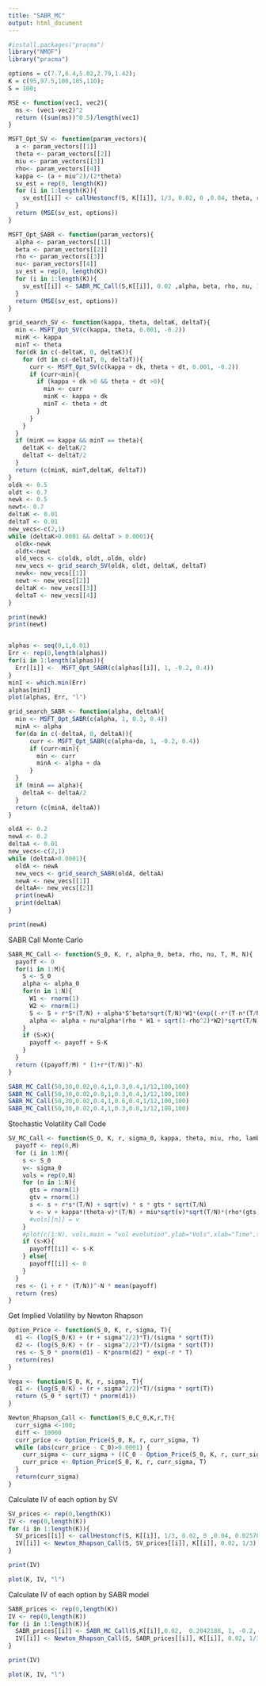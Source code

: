 ```yaml
---
title: "SABR_MC"
output: html_document
---
```


```r
#install.packages("pracma")
library("NMOF")
library("pracma")
```

```r
options = c(7.7,6.4,5.02,2.79,1.42);
K = c(95,97.5,100,105,110);
S = 100;

MSE <- function(vec1, vec2){
  ms <- (vec1-vec2)^2
  return ((sum(ms))^0.5)/length(vec1)
}

MSFT_Opt_SV <- function(param_vectors){
  a <- param_vectors[[1]]
  theta <- param_vectors[[2]]
  miu <- param_vectors[[3]]
  rho<- param_vectors[[4]]
  kappa <- (a + miu^2)/(2*theta)
  sv_est = rep(0, length(K))
  for (i in 1:length(K)){
    sv_est[[i]] <- callHestoncf(S, K[[i]], 1/3, 0.02, 0 ,0.04, theta, rho, kappa, miu)
  }
  return (MSE(sv_est, options))
}

MSFT_Opt_SABR <- function(param_vectors){
  alpha <- param_vectors[[1]]
  beta <- param_vectors[[2]]
  rho <- param_vectors[[3]]
  nu<- param_vectors[[4]]
  sv_est = rep(0, length(K))
  for (i in 1:length(K)){
    sv_est[[i]] <- SABR_MC_Call(S,K[[i]], 0.02 ,alpha, beta, rho, nu, 1/3, 100,100)
  }
  return (MSE(sv_est, options))
}
```

```r
grid_search_SV <- function(kappa, theta, deltaK, deltaT){
  min <- MSFT_Opt_SV(c(kappa, theta, 0.001, -0.2))
  minK <- kappa
  minT <- theta
  for(dk in c(-deltaK, 0, deltaK)){
    for (dt in c(-deltaT, 0, deltaT)){
      curr <- MSFT_Opt_SV(c(kappa + dk, theta + dt, 0.001, -0.2))
      if (curr<min){
        if (kappa + dk >0 && theta + dt >0){
          min <- curr
          minK <- kappa + dk
          minT <- theta + dt 
        }
      }
    }
  }
  if (minK == kappa && minT == theta){
    deltaK <- deltaK/2
    deltaT <- deltaT/2
  } 
  return (c(minK, minT,deltaK, deltaT))
}
oldk <- 0.5
oldt <- 0.7
newk <- 0.5
newt<- 0.7
deltaK <- 0.01
deltaT <- 0.01
new_vecs<-c(2,1)
while (deltaK>0.0001 && deltaT > 0.0001){
  oldk<-newk
  oldt<-newt
  old_vecs <- c(oldk, oldt, oldm, oldr)
  new_vecs <- grid_search_SV(oldk, oldt, deltaK, deltaT)
  newk<- new_vecs[[1]]
  newt <- new_vecs[[2]]
  deltaK <- new_vecs[[3]]
  deltaT <- new_vecs[[4]]
}

print(newk)
print(newt)



```

```r
alphas <- seq(0,1,0.01)
Err <- rep(0,length(alphas))
for(i in 1:length(alphas)){
  Err[[i]] <-  MSFT_Opt_SABR(c(alphas[[i]], 1, -0.2, 0.4))
}
minI <- which.min(Err)
alphas[minI]
plot(alphas, Err, "l")

```


```r
grid_search_SABR <- function(alpha, deltaA){
  min <- MSFT_Opt_SABR(c(alpha, 1, 0.3, 0.4))
  minA <- alpha
  for(da in c(-deltaA, 0, deltaA)){
      curr <- MSFT_Opt_SABR(c(alpha+da, 1, -0.2, 0.4))
      if (curr<min){
        min <- curr
        minA <- alpha + da
      }
  }
  if (minA == alpha){
    deltaA <- deltaA/2
  } 
  return (c(minA, deltaA))
}

oldA <- 0.2
newA <- 0.2
deltaA <- 0.01
new_vecs<-c(2,1)
while (deltaA>0.0001){
  oldA <- newA
  new_vecs <- grid_search_SABR(oldA, deltaA)
  newA <- new_vecs[[1]]
  deltaA<- new_vecs[[2]]
  print(newA)
  print(deltaA)
}

print(newA)

```

SABR Call Monte Carlo
```r
SABR_MC_Call <- function(S_0, K, r, alpha_0, beta, rho, nu, T, M, N){
  payoff <- 0
  for(i in 1:M){
    S <- S_0
    alpha <- alpha_0
    for(n in 1:N){
      W1 <- rnorm(1)
      W2 <- rnorm(1)
      S <- S + r*S*(T/N) + alpha*S^beta*sqrt(T/N)*W1*(exp((-r*(T-n*(T/N)))))^(1-beta)
      alpha <- alpha + nu*alpha*(rho * W1 + sqrt(1-rho^2)*W2)*sqrt(T/N)
    }
    if (S>K){
      payoff <- payoff + S-K
    }
  }
  return ((payoff/M) * (1+r*(T/N))^-N)
}

SABR_MC_Call(50,30,0.02,0.4,1,0.3,0.4,1/12,100,100)
SABR_MC_Call(50,30,0.02,0.8,1,0.3,0.4,1/12,100,100)
SABR_MC_Call(50,30,0.02,0.4,1,0.6,0.4,1/12,100,100)
SABR_MC_Call(50,30,0.02,0.4,1,0.3,0.8,1/12,100,100)
```
Stochastic Volatility Call Code
```r
SV_MC_Call <- function(S_0, K, r, sigma_0, kappa, theta, miu, rho, lambda, T, N, M){
  payoff <- rep(0,M)
  for (i in 1:M){
    s <- S_0
    v<- sigma_0
    vols = rep(0,N)
    for (n in 1:N){
      gts = rnorm(1)
      gtv = rnorm(1)
      s <- s + r*s*(T/N) + sqrt(v) * s * gts * sqrt(T/N)
      v <- v + kappa*(theta-v)*(T/N) + miu*sqrt(v)*sqrt(T/N)*(rho*(gts) + sqrt(1-rho^2)*gtv)
      #vols[[n]] = v
    }
    #plot(c(1:N), vols,main = "vol evolution",ylab="Vols",xlab="Time",type="l")
    if (s>K){
      payoff[[i]] <- s-K
    } else{
      payoff[[i]] <- 0
    }
  }
  res <- (1 + r * (T/N))^-N * mean(payoff)
  return (res)
}
```

Get Implied Volatility by Newton Rhapson
```r
Option_Price <- function(S_0, K, r, sigma, T){
  d1 <- (log(S_0/K) + (r + sigma^2/2)*T)/(sigma * sqrt(T)) 
  d2 <- (log(S_0/K) + (r - sigma^2/2)*T)/(sigma * sqrt(T)) 
  res <- S_0 * pnorm(d1) - K*pnorm(d2) * exp(-r * T)
  return(res)
}

Vega <- function(S_0, K, r, sigma, T){
  d1 <- (log(S_0/K) + (r + sigma^2/2)*T)/(sigma * sqrt(T))
  return (S_0 * sqrt(T) * pnorm(d1))
}

Newton_Rhapson_Call <- function(S_0,C_0,K,r,T){
  curr_sigma <-100;
  diff <- 10000
  curr_price <- Option_Price(S_0, K, r, curr_sigma, T)
  while (abs(curr_price - C_0)>0.0001) {
    curr_sigma <- curr_sigma + ((C_0 - Option_Price(S_0, K, r, curr_sigma, T))/ Vega(S_0, K, r, curr_sigma, T))
    curr_price <- Option_Price(S_0, K, r, curr_sigma, T)
  }
  return(curr_sigma)
}

```

Calculate IV of each option by SV
```r
SV_prices <- rep(0,length(K))
IV <- rep(0,length(K))
for (i in 1:length(K)){
  SV_prices[[i]] <- callHestoncf(S, K[[i]], 1/3, 0.02, 0 ,0.04, 0.02578125, -0.2, 0.00625, 0.001)
  IV[[i]] <- Newton_Rhapson_Call(S, SV_prices[[i]], K[[i]], 0.02, 1/3)
}

print(IV)

plot(K, IV, "l")


```

Calculate IV of each option by SABR model
```r
SABR_prices <- rep(0,length(K))
IV <- rep(0,length(K))
for (i in 1:length(K)){
  SABR_prices[[i]] <- SABR_MC_Call(S,K[[i]],0.02,  0.2042188, 1, -0.2, 0.4, 1/3, 1000, 1000)
  IV[[i]] <- Newton_Rhapson_Call(S, SABR_prices[[i]], K[[i]], 0.02, 1/3)
}

print(IV)

plot(K, IV, "l")
```

